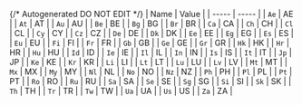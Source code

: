 {/* Autogenerated DO NOT EDIT  */}
| Name  | Value |
| ----- | ----- |
| `Ae`  | AE    |
| `At`  | AT    |
| `Au`  | AU    |
| `Be`  | BE    |
| `Bg`  | BG    |
| `Br`  | BR    |
| `Ca`  | CA    |
| `Ch`  | CH    |
| `Cl`  | CL    |
| `Cy`  | CY    |
| `Cz`  | CZ    |
| `De`  | DE    |
| `Dk`  | DK    |
| `Ee`  | EE    |
| `Eg`  | EG    |
| `Es`  | ES    |
| `Eu`  | EU    |
| `Fi`  | FI    |
| `Fr`  | FR    |
| `Gb`  | GB    |
| `Ge`  | GE    |
| `Gr`  | GR    |
| `Hk`  | HK    |
| `Hr`  | HR    |
| `Hu`  | HU    |
| `Id`  | ID    |
| `Ie`  | IE    |
| `Il`  | IL    |
| `In`  | IN    |
| `Is`  | IS    |
| `It`  | IT    |
| `Jp`  | JP    |
| `Ke`  | KE    |
| `Kr`  | KR    |
| `Li`  | LI    |
| `Lt`  | LT    |
| `Lu`  | LU    |
| `Lv`  | LV    |
| `Mt`  | MT    |
| `Mx`  | MX    |
| `My`  | MY    |
| `Nl`  | NL    |
| `No`  | NO    |
| `Nz`  | NZ    |
| `Ph`  | PH    |
| `Pl`  | PL    |
| `Pt`  | PT    |
| `Ro`  | RO    |
| `Ru`  | RU    |
| `Sa`  | SA    |
| `Se`  | SE    |
| `Sg`  | SG    |
| `Si`  | SI    |
| `Sk`  | SK    |
| `Th`  | TH    |
| `Tr`  | TR    |
| `Tw`  | TW    |
| `Ua`  | UA    |
| `Us`  | US    |
| `Za`  | ZA    |